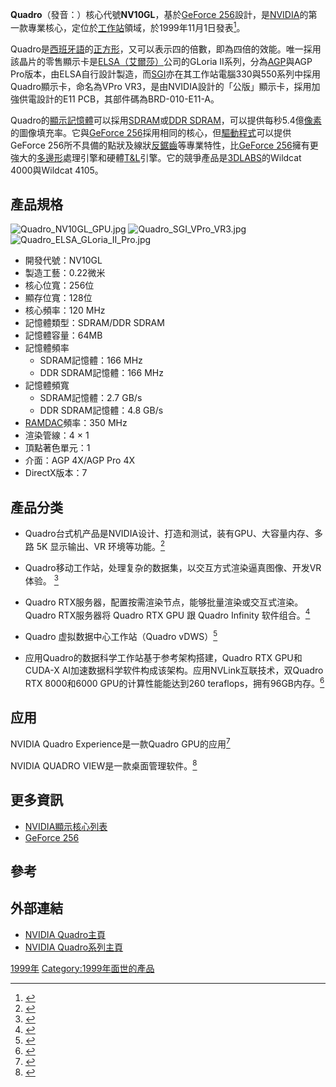 {{Otheruses
|subject=[[nVIDIA|nVIDIA]]的Quadro第一代產品
|other=Quadro全系列產品
|NVIDIA Quadro
}}

{{NvidiaGPU
| name = NVIDIA Quadro
| image = [[File:Quadro_logo.png|100px]]
| codename = NV10GL
| created = 1999年11月1日
| dxversion = [[Direct3D|Direct3D]] 7
| openglversion = [[OpenGL|OpenGL]] 1.2
}}

'''Quadro'''（發音：{{IPA2|kwadru}}）核心代號'''NV10GL'''，基於[[GeForce_256|GeForce 256]]設計，是[[NVIDIA|NVIDIA]]的第一款專業核心，定位於[[工作站|工作站]]領域，於1999年11月1日發表<ref>{{Cite web |url=http://www.nvidia.com/object/IO_20020111_5548.html |title=NVIDIA Creates Discontinuity in Workstation Market With New Graphics Processing Unit |accessdate=2009-10-14 |archive-date=2008-08-20 |archive-url=https://web.archive.org/web/20080820025917/http://www.nvidia.com/object/IO_20020111_5548.html |dead-url=no }}</ref>。

Quadro是[[西班牙語|西班牙語]]的[[正方形|正方形]]，又可以表示四的倍數，即為四倍的效能。唯一採用該晶片的零售顯示卡是[[Elsa|ELSA（艾爾莎）]]公司的GLoria II系列，分為[[AGP|AGP]]與AGP Pro版本，由ELSA自行設計製造，而[[矽谷圖形公司|SGI]]亦在其工作站電腦330與550系列中採用Quadro顯示卡，命名為VPro VR3，是由NVIDIA設計的「公版」顯示卡，採用加強供電設計的E11 PCB，其部件碼為BRD-010-E11-A。

Quadro的[[顯示|顯示]][[記憶體|記憶體]]可以採用[[SDRAM|SDRAM]]或[[DDR_SDRAM|DDR SDRAM]]，可以提供每秒5.4億[[像素|像素]]的圖像填充率。它與[[GeForce_256|GeForce 256]]採用相同的核心，但[[驅動程式|驅動程式]]可以提供GeForce 256所不具備的點狀及線狀[[反鋸齒|反鋸齒]]等專業特性，比[[GeForce_256|GeForce 256]]擁有更強大的[[多邊形|多邊形]]處理引擎和硬體[[T&L|T&L]]引擎。它的競爭產品是[[3DLABS|3DLABS]]的Wildcat 4000與Wildcat 4105。

== 產品規格 ==
[[File:Quadro_NV10GL_GPU.jpg|thumb]]
[[File:Quadro_SGI_VPro_VR3.jpg|thumb]]
[[File:Quadro_ELSA_GLoria_II_Pro.jpg|thumb]]

* 開發代號：NV10GL 
* 製造工藝：0.22微米 
* 核心位寬：256位 
* 顯存位寬：128位 
* 核心頻率：120 MHz
* 記憶體類型：SDRAM/DDR SDRAM
* 記憶體容量：64MB
* 記憶體頻率
** SDRAM記憶體：166 MHz
** DDR SDRAM記憶體：166 MHz
* 記憶體頻寬
** SDRAM記憶體：2.7 GB/s 
** DDR SDRAM記憶體：4.8 GB/s
* [[RAMDAC|RAMDAC]]頻率：350 MHz 
* 渲染管線：4 × 1 
* 頂點著色單元：1
* 介面：AGP 4X/AGP Pro 4X
* DirectX版本：7

== 產品分类 ==
*Quadro台式机产品是NVIDIA设计、打造和测试，装有GPU、大容量内存、多路 5K 显示输出、VR 环境等功能。<ref>{{Cite web |url=https://www.nvidia.cn/design-visualization/quadro-desktop-gpus/ |title=面向台式工作站的QUADRO NVIDIA |accessdate=2020-08-27 |archive-date=2020-08-30 |archive-url=https://web.archive.org/web/20200830211245/https://www.nvidia.cn/design-visualization/quadro-desktop-gpus/ |dead-url=no }}</ref>

*Quadro移动工作站，处理复杂的数据集，以交互方式渲染逼真图像、开发VR体验。 <ref>{{Cite web |url=https://www.nvidia.cn/design-visualization/quadro/ |title=QUADRO革新人工智能 (AI)工作站 NVIDIA |accessdate=2020-08-27 |archive-date=2020-08-28 |archive-url=https://web.archive.org/web/20200828120003/https://www.nvidia.cn/design-visualization/quadro/ |dead-url=no }}</ref>

*Quadro RTX服务器，配置按需渲染节点，能够批量渲染或交互式渲染。Quadro RTX服务器将 Quadro RTX GPU 跟 Quadro Infinity 软件组合。<ref>{{Cite web |url=https://www.nvidia.cn/design-visualization/quadro-servers/ |title=服务器中的QUADRO NVIDIA |accessdate=2020-08-27 |archive-date=2019-12-15 |archive-url=https://web.archive.org/web/20191215000454/https://www.nvidia.cn/design-visualization/quadro-servers/ |dead-url=no }}</ref>

*Quadro 虚拟数据中心工作站（Quadro vDWS）<ref>{{Cite web |url=https://www.nvidia.cn/design-visualization/quadro-servers/ |title=NVIDIAQUADROvDWS NVIDIA |accessdate=2020-08-27 |archive-date=2019-12-15 |archive-url=https://web.archive.org/web/20191215000454/https://www.nvidia.cn/design-visualization/quadro-servers/ |dead-url=no }}</ref>

*应用Quadro的数据科学工作站基于参考架构搭建，Quadro RTX GPU和CUDA-X AI加速数据科学软件构成该架构。应用NVLink互联技术，双Quadro RTX 8000和6000 GPU的计算性能能达到260 teraflops，拥有96GB内存。<ref>{{Cite web |url=https://www.nvidia.cn/about-nvidia/press-releases/2019/nvidia-for-millions-of-data-sections/ |title=NVIDIA面向数百万数据科学家推出全新高性能工作站 nvidia  |access-date=2020-08-27 |archive-date=2021-04-10 |archive-url=https://web.archive.org/web/20210410222719/https://www.nvidia.cn/about-nvidia/press-releases/2019/nvidia-for-millions-of-data-sections/ }}</ref>

== 应用 ==
NVIDIA Quadro Experience是一款Quadro GPU的应用<ref>{{Cite web |url=https://www.nvidia.cn/design-visualization/software/quadro-experience/ |title=NVIDIA QUADRO EXPERIENCE   NVIDIA |accessdate=2020-08-27 |archive-date=2020-08-24 |archive-url=https://web.archive.org/web/20200824073053/https://www.nvidia.cn/design-visualization/software/quadro-experience/ |dead-url=no }}</ref>

NVIDIA QUADRO VIEW是一款桌面管理软件。<ref>{{Cite web |url=https://www.nvidia.cn/design-visualization/software/quadro-view/ |title=NVIDIA QUADRO VIEW  NVIDIA |accessdate=2020-08-27 |archive-date=2020-08-24 |archive-url=https://web.archive.org/web/20200824073155/https://www.nvidia.cn/design-visualization/software/quadro-view/ |dead-url=no }}</ref>

== 更多資訊 ==
* [[NVIDIA顯示核心列表|NVIDIA顯示核心列表]]
* [[GeForce_256|GeForce 256]]

== 參考 ==
{{reflist}}

== 外部連結 ==
{{Commons|Category:Nvidia Quadro series video cards|NVIDIA Quadro}}
* [http://www.nvidia.co.uk/page/quadro.html NVIDIA Quadro主頁]{{Wayback|url=http://www.nvidia.co.uk/page/quadro.html |date=20101222010300 }}
* [http://www.nvidia.com/page/workstation.html NVIDIA Quadro系列主頁]{{Wayback|url=http://www.nvidia.com/page/workstation.html |date=20110824012804 }}

{{NVIDIA}}

[[Category:Quadro系列|1999年]]
[[Category:1999年面世的產品|Category:1999年面世的產品]]